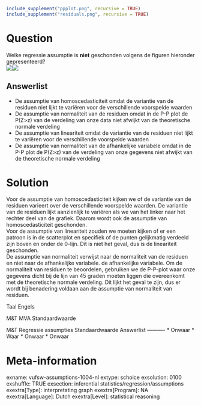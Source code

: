 ```r
include_supplement("ppplot.png", recursive = TRUE)
include_supplement("residuals.png", recursive = TRUE)
```

Question
========
Welke regressie assumptie is **niet** geschonden volgens de figuren hieronder gepresenteerd?  
![](ppplot.png)![](residuals.png)

Answerlist
----------
* De assumptie van homoscedasticiteit omdat de variantie van de residuen niet lijkt te variëren voor de verschillende voorspelde waarden
* De assumptie van normaliteit van de residuen omdat in de P-P plot de P(Z&gt;z) van de verdeling van onze data niet afwijkt van de theoretische normale verdeling
* De assumptie van lineariteit omdat de variantie van de residuen niet lijkt te variëren voor de verschillende voorspelde waarden
* De assumptie van normaliteit van de afhankelijke variabele omdat in de P-P plot de P(Z&gt;z) van de verdeling van onze gegevens niet afwijkt van de theoretische normale verdeling

Solution
========

Voor de assumptie van homoscedasticiteit kijken we of de variantie van de residuen varieert over de verschillende voorspelde waarden. De variantie van de residuen lijkt aanzienlijk te variëren als we van het linker naar het rechter deel van de grafiek. Daarom wordt ook de assumptie van homoscedasticiteit geschonden.  
Voor de assumptie van lineariteit zouden we moeten kijken of er een patroon is in de scatterplot en specifiek of de punten gelijkmatig verdeeld zijn boven en onder de 0-lijn. Dit is niet het geval, dus is de lineariteit geschonden.  
De assumptie van normaliteit verwijst naar de normaliteit van de residuen en niet naar de afhankelijke variabele. de afhankelijke variabele. Om de normaliteit van residuen te beoordelen, gebruiken we de P-P-plot waar onze gegevens dicht bij de lijn van 45 graden moeten liggen die overeenkomt met de theoretische normale verdeling. Dit lijkt het geval te zijn, dus er wordt bij benadering voldaan aan de assumptie van normaliteit van residuen.

Taal Engels

M&T MVA Standaardwaarde

M&T Regressie assumpties Standaardwaarde
Answerlist
----------
* Onwaar
* Waar
* Onwaar
* Onwaar

Meta-information
================
exname: vufsw-assumptions-1004-nl
extype: schoice
exsolution: 0100
exshuffle: TRUE
exsection: inferential statistics/regression/assumptions
exextra[Type]: interpretating graph
exextra[Program]: NA
exextra[Language]: Dutch
exextra[Level]: statistical reasoning

